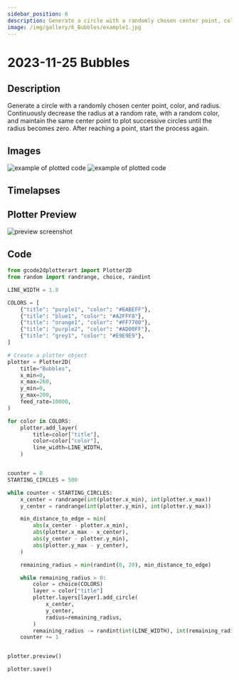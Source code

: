 ```yaml
---
sidebar_position: 6
description: Generate a circle with a randomly chosen center point, color, and radius. Continuously decrease the radius at a random rate, with a random color, and maintain the same center point to plot successive circles until the radius becomes zero. After reaching a point, start the process again.
image: /img/gallery/6_Bubbles/example1.jpg
---
```



# 2023-11-25 Bubbles

## Description

Generate a circle with a randomly chosen center point, color, and radius. Continuously decrease the radius at a random rate, with a random color, and maintain the same center point to plot successive circles until the radius becomes zero. After reaching a point, start the process again.

## Images

![example of plotted code](/img/gallery/6_Bubbles/example1.jpg)
![example of plotted code](/img/gallery/6_Bubbles/example2.jpg)

## Timelapses

<ReactPlayer playing controls width="100%" url='https://www.youtube.com/shorts/IWlhWVzbsxc' />


## Plotter Preview

![preview screenshot](/img/gallery/6_Bubbles/preview.png)

## Code

```python
from gcode2dplotterart import Plotter2D
from random import randrange, choice, randint

LINE_WIDTH = 1.0

COLORS = [
    {"title": "purple1", "color": "#EABEFF"},
    {"title": "blue1", "color": "#A2FFF8"},
    {"title": "orange1", "color": "#FF7700"},
    {"title": "purple2", "color": "#AD00FF"},
    {"title": "grey1", "color": "#E9E9E9"},
]

# Create a plotter object
plotter = Plotter2D(
    title="Bubbles",
    x_min=0,
    x_max=260,
    y_min=0,
    y_max=200,
    feed_rate=10000,
)

for color in COLORS:
    plotter.add_layer(
        title=color["title"],
        color=color["color"],
        line_width=LINE_WIDTH,
    )


counter = 0
STARTING_CIRCLES = 500

while counter < STARTING_CIRCLES:
    x_center = randrange(int(plotter.x_min), int(plotter.x_max))
    y_center = randrange(int(plotter.y_min), int(plotter.y_max))

    min_distance_to_edge = min(
        abs(x_center - plotter.x_min),
        abs(plotter.x_max - x_center),
        abs(y_center - plotter.y_min),
        abs(plotter.y_max - y_center),
    )

    remaining_radius = min(randint(0, 20), min_distance_to_edge)

    while remaining_radius > 0:
        color = choice(COLORS)
        layer = color["title"]
        plotter.layers[layer].add_circle(
            x_center,
            y_center,
            radius=remaining_radius,
        )
        remaining_radius -= randint(int(LINE_WIDTH), int(remaining_radius))
    counter += 1


plotter.preview()

plotter.save()

```
